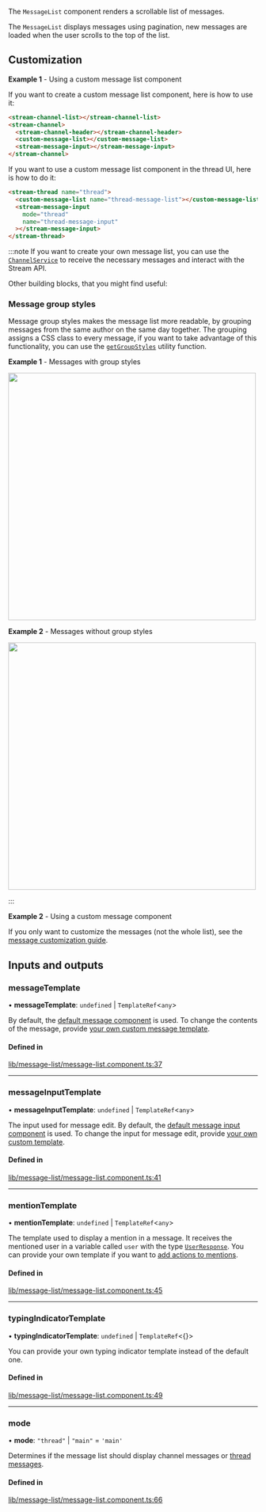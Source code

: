 
The `MessageList` component renders a scrollable list of messages.

The `MessageList` displays messages using pagination, new messages are loaded when the user scrolls to the top of the list.

## Customization

**Example 1** - Using a custom message list component

If you want to create a custom message list component, here is how to use it:

```html
<stream-channel-list></stream-channel-list>
<stream-channel>
  <stream-channel-header></stream-channel-header>
  <custom-message-list></custom-message-list>
  <stream-message-input></stream-message-input>
</stream-channel>
```

If you want to use a custom message list component in the thread UI, here is how to do it:

```html
<stream-thread name="thread">
  <custom-message-list name="thread-message-list"></custom-message-list>
  <stream-message-input
    mode="thread"
    name="thread-message-input"
  ></stream-message-input>
</stream-thread>
```

:::note
If you want to create your own message list, you can use the [`ChannelService`](../services/ChannelService.mdx) to receive the necessary messages and interact with the Stream API.

Other building blocks, that you might find useful:

### Message group styles

Message group styles makes the message list more readable, by grouping messages from the same author on the same day together. The grouping assigns a CSS class to every message, if you want to take advantage of this functionality, you can use the [`getGroupStyles`](https://github.com/GetStream/stream-chat-angular/tree/master/projects/stream-chat-angular/src/lib/message-list/group-styles.ts) utility function.

**Example 1** - Messages with group styles

<img src={MessagesWithGroupingsScreenhot} width="500" />

**Example 2** - Messages without group styles

<img src={MessagesWithoutGroupingsScreenhot} width="500" />

:::

**Example 2** - Using a custom message component

If you only want to customize the messages (not the whole list), see the [message customization guide](./MessageComponent.mdx/#customization).

[//]: # "Start of generated content"
## Inputs and outputs 


### messageTemplate

• **messageTemplate**: `undefined` \| `TemplateRef`<`any`\>

By default, the [default message component](./MessageComponent.mdx) is used. To change the contents of the message, provide [your own custom message template](./MessageComponent.mdx/#customization).

#### Defined in

[lib/message-list/message-list.component.ts:37](https://github.com/GetStream/stream-chat-angular/blob/88a62a8/projects/stream-chat-angular/src/lib/message-list/message-list.component.ts#L37)

___

### messageInputTemplate

• **messageInputTemplate**: `undefined` \| `TemplateRef`<`any`\>

The input used for message edit. By default, the [default message input component](./MessageInputComponent.mdx) is used. To change the input for message edit, provide [your own custom template](./MessageInputComponent.mdx/#customization).

#### Defined in

[lib/message-list/message-list.component.ts:41](https://github.com/GetStream/stream-chat-angular/blob/88a62a8/projects/stream-chat-angular/src/lib/message-list/message-list.component.ts#L41)

___

### mentionTemplate

• **mentionTemplate**: `undefined` \| `TemplateRef`<`any`\>

The template used to display a mention in a message. It receives the mentioned user in a variable called `user` with the type [`UserResponse`](https://github.com/GetStream/stream-chat-js/blob/master/src/types.ts). You can provide your own template if you want to [add actions to mentions](../code-examples/mention-actions.mdx).

#### Defined in

[lib/message-list/message-list.component.ts:45](https://github.com/GetStream/stream-chat-angular/blob/88a62a8/projects/stream-chat-angular/src/lib/message-list/message-list.component.ts#L45)

___

### typingIndicatorTemplate

• **typingIndicatorTemplate**: `undefined` \| `TemplateRef`<{}\>

You can provide your own typing indicator template instead of the default one.

#### Defined in

[lib/message-list/message-list.component.ts:49](https://github.com/GetStream/stream-chat-angular/blob/88a62a8/projects/stream-chat-angular/src/lib/message-list/message-list.component.ts#L49)

___

### mode

• **mode**: ``"thread"`` \| ``"main"`` = `'main'`

Determines if the message list should display channel messages or [thread messages](https://getstream.io/chat/docs/javascript/threads/?language=javascript).

#### Defined in

[lib/message-list/message-list.component.ts:66](https://github.com/GetStream/stream-chat-angular/blob/88a62a8/projects/stream-chat-angular/src/lib/message-list/message-list.component.ts#L66)

[//]: # "End of generated content"
